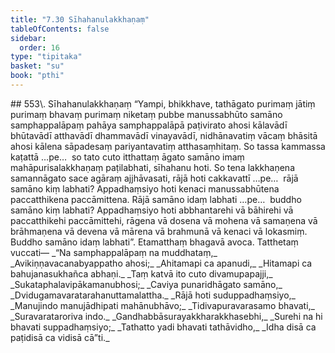 ```yaml
---
title: "7.30 Sīhahanulakkhaṇaṃ"
tableOfContents: false
sidebar:
  order: 16
type: "tipitaka"
basket: "su"
book: "pthi"
---
```



<DynamicBreadcrumb />

<Paragraph type="center" book="pthi">
## 553\. Sīhahanulakkhaṇaṃ
</Paragraph>

<Division number="238" book="pthi">

<Paragraph number="554" book="pthi">
“Yampi, bhikkhave, tathāgato purimaṃ jātiṃ purimaṃ bhavaṃ purimaṃ niketaṃ pubbe manussabhūto samāno samphappalāpaṃ pahāya samphappalāpā paṭivirato ahosi kālavādī bhūtavādī atthavādī dhammavādī vinayavādī, nidhānavatiṃ vācaṃ bhāsitā ahosi kālena sāpadesaṃ pariyantavatiṃ atthasaṃhitaṃ. So tassa kammassa kaṭattā …pe…  so tato cuto itthattaṃ āgato samāno imaṃ mahāpurisalakkhaṇaṃ paṭilabhati, sīhahanu hoti.
</Paragraph>

<Paragraph number="555" book="pthi">
So tena lakkhaṇena samannāgato sace agāraṃ ajjhāvasati, rājā hoti cakkavattī …pe…  rājā samāno kiṃ labhati? Appadhaṃsiyo hoti kenaci manussabhūtena paccatthikena paccāmittena. Rājā samāno idaṃ labhati …pe…  buddho samāno kiṃ labhati? Appadhaṃsiyo hoti abbhantarehi vā bāhirehi vā paccatthikehi paccāmittehi, rāgena vā dosena vā mohena vā samaṇena vā brāhmaṇena vā devena vā mārena vā brahmunā vā kenaci vā lokasmiṃ. Buddho samāno idaṃ labhati”. Etamatthaṃ bhagavā avoca.
</Paragraph>

</Division>
<Division number="239" book="pthi">

<Paragraph number="556" book="pthi">
Tatthetaṃ vuccati—
</Paragraph>

<Paragraph number="557" type="verses" book="pthi">
_“Na samphappalāpaṃ na muddhataṃ,_  
_Avikiṇṇavacanabyappatho ahosi;_  
_Ahitamapi ca apanudi,_  
_Hitamapi ca bahujanasukhañca abhaṇi._  

</Paragraph>

<Paragraph number="558" type="verses" book="pthi">
_Taṃ katvā ito cuto divamupapajji,_  
_Sukataphalavipākamanubhosi;_  
_Caviya punaridhāgato samāno,_  
_Dvidugamavaratarahanuttamalattha._  

</Paragraph>

<Paragraph number="559" type="verses" book="pthi">
_Rājā hoti suduppadhaṃsiyo,_  
_Manujindo manujādhipati mahānubhāvo;_  
_Tidivapuravarasamo bhavati,_  
_Suravarataroriva indo._  

</Paragraph>

<Paragraph number="560" type="verses" book="pthi">
_Gandhabbāsurayakkharakkhasebhi,_  
_Surehi na hi bhavati suppadhaṃsiyo;_  
_Tathatto yadi bhavati tathāvidho,_  
_Idha disā ca paṭidisā ca vidisā cā”ti._
</Paragraph>
</Division>